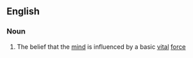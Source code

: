 ==English==

===Noun===
{{en-noun|-}}

# {{context|dated}} The belief that the [[mind]] is influenced by a basic [[vital]] [[force]]